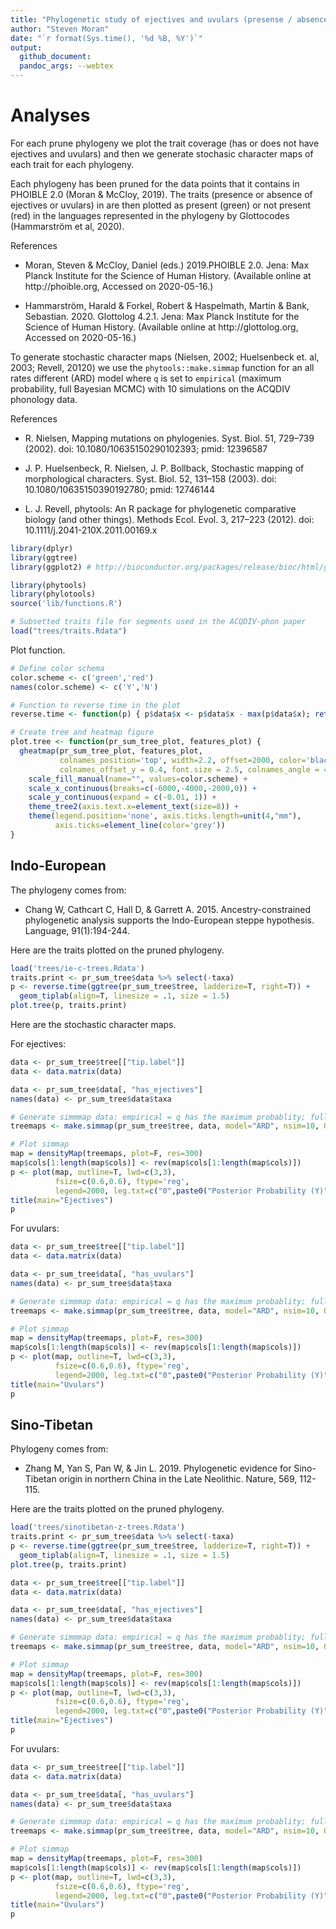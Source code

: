 ```yaml
---
title: "Phylogenetic study of ejectives and uvulars (presense / absence) in IE and ST"
author: "Steven Moran"
date: "`r format(Sys.time(), '%d %B, %Y')`"
output:
  github_document:
  pandoc_args: --webtex
---
```

  
# Analyses

For each prune phylogeny we plot the trait coverage (has or does not have ejectives and uvulars) and then we generate stochasic character maps of each trait for each phylogeny.

Each phylogeny has been pruned for the data points that it contains in PHOIBLE 2.0 (Moran & McCloy, 2019). The traits (presence or absence of ejectives or uvulars) in are then plotted as present (green) or not present (red) in the languages represented in the phylogeny by Glottocodes (Hammarström et al, 2020).

References

* Moran, Steven & McCloy, Daniel (eds.) 2019.PHOIBLE 2.0. Jena: Max Planck Institute for the Science of Human History. (Available online at http://phoible.org, Accessed on 2020-05-16.)

* Hammarström, Harald & Forkel, Robert & Haspelmath, Martin & Bank, Sebastian. 2020. Glottolog 4.2.1. Jena: Max Planck Institute for the Science of Human History. (Available online at http://glottolog.org, Accessed on 2020-05-16.)

To generate stochastic character maps (Nielsen, 2002; Huelsenbeck et. al, 2003; Revell, 20120) we use the `phytools::make.simmap` function for an all rates different (ARD) model where `q` is set to `empirical` (maximum probability, full Bayesian MCMC) with 10 simulations on the ACQDIV phonology data.

References

* R. Nielsen, Mapping mutations on phylogenies. Syst. Biol. 51, 729–739 (2002). doi: 10.1080/10635150290102393;
pmid: 12396587

* J. P. Huelsenbeck, R. Nielsen, J. P. Bollback, Stochastic mapping of morphological characters. Syst. Biol. 52, 131–158 (2003). doi: 10.1080/10635150390192780; pmid: 12746144

* L. J. Revell, phytools: An R package for phylogenetic comparative biology (and other things). Methods Ecol. Evol. 3, 217–223 (2012). doi: 10.1111/j.2041-210X.2011.00169.x


```r
library(dplyr)
library(ggtree)
library(ggplot2) # http://bioconductor.org/packages/release/bioc/html/ggtree.html

library(phytools)
library(phylotools)
source('lib/functions.R')

# Subsetted traits file for segments used in the ACQDIV-phon paper
load("trees/traits.Rdata")
```

Plot function.

```r
# Define color schema
color.scheme <- c('green','red')
names(color.scheme) <- c('Y','N')

# Function to reverse time in the plot
reverse.time <- function(p) { p$data$x <- p$data$x - max(p$data$x); return(p) }

# Create tree and heatmap figure
plot.tree <- function(pr_sum_tree_plot, features_plot) {
  gheatmap(pr_sum_tree_plot, features_plot,
           colnames_position='top', width=2.2, offset=2000, color='black',
           colnames_offset_y = 0.4, font.size = 2.5, colnames_angle = 40) +
    scale_fill_manual(name="", values=color.scheme) + 
    scale_x_continuous(breaks=c(-6000,-4000,-2000,0)) +
    scale_y_continuous(expand = c(-0.01, 1)) +
    theme_tree2(axis.text.x=element_text(size=8)) +
    theme(legend.position='none', axis.ticks.length=unit(4,"mm"), 
          axis.ticks=element_line(color='grey'))
}
```


## Indo-European

The phylogeny comes from:
  
  * Chang W, Cathcart C, Hall D, & Garrett A. 2015. Ancestry-constrained phylogenetic analysis supports the Indo-European steppe hypothesis. Language, 91(1):194-244.

Here are the traits plotted on the pruned phylogeny.

```r
load('trees/ie-c-trees.Rdata')
traits.print <- pr_sum_tree$data %>% select(-taxa)
p <- reverse.time(ggtree(pr_sum_tree$tree, ladderize=T, right=T)) +
  geom_tiplab(align=T, linesize = .1, size = 1.5) 
plot.tree(p, traits.print)
```

Here are the stochastic character maps.

For ejectives:

```r
data <- pr_sum_tree$tree[["tip.label"]]
data <- data.matrix(data)

data <- pr_sum_tree$data[, "has_ejectives"]
names(data) <- pr_sum_tree$data$taxa

# Generate simmmap data: empirical = q has the maximum probablity; full bayesian = mcmc, pi=estimated
treemaps <- make.simmap(pr_sum_tree$tree, data, model="ARD", nsim=10, Q="empirical", pi="estimated")

# Plot simmap
map = densityMap(treemaps, plot=F, res=300)
map$cols[1:length(map$cols)] <- rev(map$cols[1:length(map$cols)])
p <- plot(map, outline=T, lwd=c(3,3),
          fsize=c(0.6,0.6), ftype='reg', 
          legend=2000, leg.txt=c("0",paste0("Posterior Probability (Y)"),"1"))
title(main="Ejectives")
p
```

For uvulars:

```r
data <- pr_sum_tree$tree[["tip.label"]]
data <- data.matrix(data)

data <- pr_sum_tree$data[, "has_uvulars"]
names(data) <- pr_sum_tree$data$taxa

# Generate simmmap data: empirical = q has the maximum probablity; full bayesian = mcmc, pi=estimated
treemaps <- make.simmap(pr_sum_tree$tree, data, model="ARD", nsim=10, Q="empirical", pi="estimated")

# Plot simmap
map = densityMap(treemaps, plot=F, res=300)
map$cols[1:length(map$cols)] <- rev(map$cols[1:length(map$cols)])
p <- plot(map, outline=T, lwd=c(3,3),
          fsize=c(0.6,0.6), ftype='reg', 
          legend=2000, leg.txt=c("0",paste0("Posterior Probability (Y)"),"1"))
title(main="Uvulars")
p
```


## Sino-Tibetan

Phylogeny comes from:
  
  * Zhang M, Yan S, Pan W, & Jin L. 2019. Phylogenetic evidence for Sino-Tibetan origin in northern China in the Late Neolithic. Nature, 569, 112-115.

Here are the traits plotted on the pruned phylogeny.

```r
load('trees/sinotibetan-z-trees.Rdata')
traits.print <- pr_sum_tree$data %>% select(-taxa)
p <- reverse.time(ggtree(pr_sum_tree$tree, ladderize=T, right=T)) +
  geom_tiplab(align=T, linesize = .1, size = 1.5) 
plot.tree(p, traits.print)
```

```r
data <- pr_sum_tree$tree[["tip.label"]]
data <- data.matrix(data)

data <- pr_sum_tree$data[, "has_ejectives"]
names(data) <- pr_sum_tree$data$taxa

# Generate simmmap data: empirical = q has the maximum probablity; full bayesian = mcmc, pi=estimated
treemaps <- make.simmap(pr_sum_tree$tree, data, model="ARD", nsim=10, Q="empirical", pi="estimated")

# Plot simmap
map = densityMap(treemaps, plot=F, res=300)
map$cols[1:length(map$cols)] <- rev(map$cols[1:length(map$cols)])
p <- plot(map, outline=T, lwd=c(3,3),
          fsize=c(0.6,0.6), ftype='reg', 
          legend=2000, leg.txt=c("0",paste0("Posterior Probability (Y)"),"1"))
title(main="Ejectives")
p
```

For uvulars:

```r
data <- pr_sum_tree$tree[["tip.label"]]
data <- data.matrix(data)

data <- pr_sum_tree$data[, "has_uvulars"]
names(data) <- pr_sum_tree$data$taxa

# Generate simmmap data: empirical = q has the maximum probablity; full bayesian = mcmc, pi=estimated
treemaps <- make.simmap(pr_sum_tree$tree, data, model="ARD", nsim=10, Q="empirical", pi="estimated")

# Plot simmap
map = densityMap(treemaps, plot=F, res=300)
map$cols[1:length(map$cols)] <- rev(map$cols[1:length(map$cols)])
p <- plot(map, outline=T, lwd=c(3,3),
          fsize=c(0.6,0.6), ftype='reg', 
          legend=2000, leg.txt=c("0",paste0("Posterior Probability (Y)"),"1"))
title(main="Uvulars")
p
```



